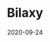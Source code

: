 ---
title: Bilaxy
tag: Exchange
status: publish
date: 2020-09-24
slug: A short description for this item
website: https://bilaxy.com/trade/IOTX_ETH
twitter:
logo: /img/Bilaxy.png
featured_img: https://wp.gcap1.iotex.io/wp-content/uploads/2020/09/bliaxy.png
telegram:
---